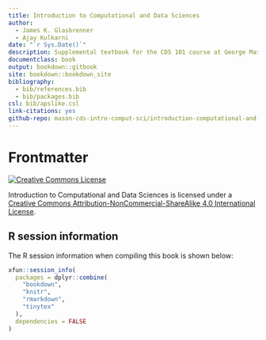 ```yaml
--- 
title: Introduction to Computational and Data Sciences
author:
  - James K. Glasbrenner
  - Ajay Kulkarni
date: "`r Sys.Date()`"
description: Supplemental textbook for the CDS 101 course at George Mason University.
documentclass: book
output: bookdown::gitbook
site: bookdown::bookdown_site
bibliography:
  - bib/references.bib
  - bib/packages.bib
csl: bib/apslike.csl
link-citations: yes
github-repo: mason-cds-intro-comput-sci/introduction-computational-and-data-sciences
---
```


# Frontmatter {-}

<a rel="license" href="http://creativecommons.org/licenses/by-nc-sa/4.0/">
  <img alt="Creative Commons License" style="border-width:0" src="https://i.creativecommons.org/l/by-nc-sa/4.0/88x31.png" />
</a>

<span xmlns:dct="http://purl.org/dc/terms/" property="dct:title">Introduction to Computational and Data Sciences</span> is licensed under a <a rel="license" href="http://creativecommons.org/licenses/by-nc-sa/4.0/">Creative Commons Attribution-NonCommercial-ShareAlike 4.0 International License</a>.

## R session information {#r-session-information .unnumbered}

The R session information when compiling this book is shown below:

```r
xfun::session_info(
  packages = dplyr::combine(
    "bookdown",
    "knitr",
    "rmarkdown",
    "tinytex"
  ),
  dependencies = FALSE
)
```
